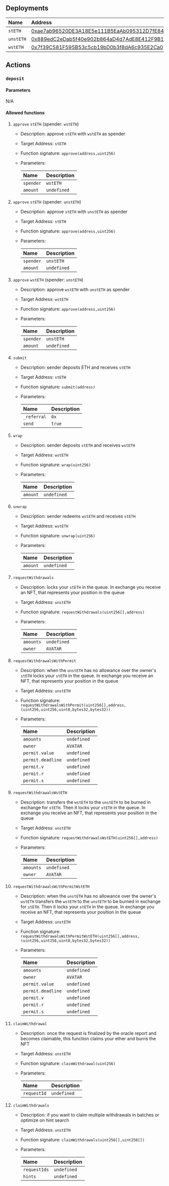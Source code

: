 ## Deployments

| Name      | Address                                                                                                               |
| :-------- | :-------------------------------------------------------------------------------------------------------------------- |
| `stETH`   | [0xae7ab96520DE3A18E5e111B5EaAb095312D7fE84](https://etherscan.io/address/0xae7ab96520DE3A18E5e111B5EaAb095312D7fE84) |
| `unstETH` | [0x889edC2eDab5f40e902b864aD4d7AdE8E412F9B1](https://etherscan.io/address/0x889edC2eDab5f40e902b864aD4d7AdE8E412F9B1) |
| `wstETH`  | [0x7f39C581F595B53c5cb19bD0b3f8dA6c935E2Ca0](https://etherscan.io/address/0x7f39C581F595B53c5cb19bD0b3f8dA6c935E2Ca0) |

## Actions

### `deposit`

#### Parameters

N/A

#### Allowed functions

1. `approve` `stETH` (spender: `wstETH`)

   - Description: approve `stETH` with `wstETH` as spender
   - Target Address: `stETH`
   - Function signature: `approve(address,uint256)`
   - Parameters:

     | Name      | Description |
     | :-------- | :---------- |
     | `spender` | `wstETH`    |
     | `amount`  | `undefined` |

1. `approve` `stETH` (spender: `unstETH`)

   - Description: approve `stETH` with `unstETH` as spender
   - Target Address: `stETH`
   - Function signature: `approve(address,uint256)`
   - Parameters:

     | Name      | Description |
     | :-------- | :---------- |
     | `spender` | `unstETH`   |
     | `amount`  | `undefined` |

1. `approve` `wstETH` (spender: `unstETH`)

   - Description: approve `wstETH` with `unstETH` as spender
   - Target Address: `wstETH`
   - Function signature: `approve(address,uint256)`
   - Parameters:

     | Name      | Description |
     | :-------- | :---------- |
     | `spender` | `unstETH`   |
     | `amount`  | `undefined` |

1. `submit`

   - Description: sender deposits ETH and receives `stETH`
   - Target Address: `stETH`
   - Function signature: `submit(address)`
   - Parameters:

     | Name        | Description |
     | :---------- | :---------- |
     | `_referral` | `0x`        |
     | `send`      | `true`      |

1. `wrap`

   - Description: sender deposits `stETH` and receives `wstETH`
   - Target Address: `wstETH`
   - Function signature: `wrap(uint256)`
   - Parameters:

     | Name     | Description |
     | :------- | :---------- |
     | `amount` | `undefined` |

1. `unwrap`

   - Description: sender redeems `wstETH` and receives `stETH`
   - Target Address: `wstETH`
   - Function signature: `unwrap(uint256)`
   - Parameters:

     | Name     | Description |
     | :------- | :---------- |
     | `amount` | `undefined` |

1. `requestWithdrawals`

   - Description: locks your `stETH` in the queue. In exchange you receive an NFT, that represents your position in the queue
   - Target Address: `unstETH`
   - Function signature: `requestWithdrawals(uint256[],address)`
   - Parameters:

     | Name      | Description |
     | :-------- | :---------- |
     | `amounts` | `undefined` |
     | `owner`   | `AVATAR`    |

1. `requestWithdrawalsWithPermit`

   - Description: when the `unstETH` has no allowance over the owner's `stETH` locks your `stETH` in the queue. In exchange you receive an NFT, that represents your position in the queue
   - Target Address: `unstETH`
   - Function signature: `requestWithdrawalsWithPermit(uint256[],address,(uint256,uint256,uint8,bytes32,bytes32))`
   - Parameters:

     | Name              | Description |
     | :---------------- | :---------- |
     | `amounts`         | `undefined` |
     | `owner`           | `AVATAR`    |
     | `permit.value`    | `undefined` |
     | `permit.deadline` | `undefined` |
     | `permit.v`        | `undefined` |
     | `permit.r`        | `undefined` |
     | `permit.s`        | `undefined` |

1. `requestWithdrawalsWstETH`

   - Description: transfers the `wstETH` to the `unstETH` to be burned in exchange for `stETH`. Then it locks your `stETH` in the queue. In exchange you receive an NFT, that represents your position in the queue
   - Target Address: `unstETH`
   - Function signature: `requestWithdrawalsWstETH(uint256[],address)`
   - Parameters:

     | Name      | Description |
     | :-------- | :---------- |
     | `amounts` | `undefined` |
     | `owner`   | `AVATAR`    |

1. `requestWithdrawalsWithPermitWstETH`

   - Description: when the `unstETH` has no allowance over the owner's `wstETH` transfers the `wstETH` to the `unstETH` to be burned in exchange for `stETH`. Then it locks your `stETH` in the queue. In exchange you receive an NFT, that represents your position in the queue
   - Target Address: `unstETH`
   - Function signature: `requestWithdrawalsWithPermitWstETH(uint256[],address,(uint256,uint256,uint8,bytes32,bytes32))`
   - Parameters:

     | Name              | Description |
     | :---------------- | :---------- |
     | `amounts`         | `undefined` |
     | `owner`           | `AVATAR`    |
     | `permit.value`    | `undefined` |
     | `permit.deadline` | `undefined` |
     | `permit.v`        | `undefined` |
     | `permit.r`        | `undefined` |
     | `permit.s`        | `undefined` |

1. `claimWithdrawal`

   - Description: once the request is finalized by the oracle report and becomes claimable, this function claims your ether and burns the NFT
   - Target Address: `unstETH`
   - Function signature: `claimWithdrawal(uint256)`
   - Parameters:

     | Name        | Description |
     | :---------- | :---------- |
     | `requestId` | `undefined` |

1. `claimWithdrawals`

   - Description: if you want to claim multiple withdrawals in batches or optimize on hint search
   - Target Address: `unstETH`
   - Function signature: `claimWithdrawals(uint256[],uint256[])`
   - Parameters:

     | Name         | Description |
     | :----------- | :---------- |
     | `requestIds` | `undefined` |
     | `hints`      | `undefined` |
